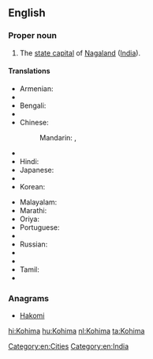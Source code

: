 ==English==
{{wikipedia}}

===Proper noun===
{{en-proper noun}}

# The [[state capital]] of [[Nagaland]] ([[India]]).

====Translations====
{{trans-top|capital of Nagaland, India}}
* Armenian: {{t|hy|Կոհիմա|tr=Kohima}}
* {{trreq|as}}
* Bengali: {{t|bn|কোহিমা|sc=Beng}}
* {{trreq|hne}}
* Chinese:
*: Mandarin: {{t|cmn|科希馬|sc=Hani}},  {{t+|cmn|科希马|tr=Kēxīmǎ|sc=Hani}}
* {{trreq|gu}}
* Hindi: {{t+|hi|कोहिमा|tr=kōhimā}}
* Japanese: {{t|ja|コヒマ|tr=Kohima}}
* {{trreq|kn}}
* Korean: {{t|ko|코히마|sc=Kore}}
{{trans-mid}}
* Malayalam: {{t|ml|കൊഹിമ|sc=Mlym}}
* Marathi: {{t|mr|कोहिमा|sc=Deva}}
* Oriya: {{t|or|କୋହିମା|sc=Orya}}
* Portuguese: {{t|pt|Kohima|f}}
* {{trreq|pa}}
* Russian: {{t|ru|Кохима|f|tr=Koxíma}}
* {{trreq|sat}}
* {{trreq|sip}}
* Tamil: {{t|ta|கோகிமா|sc=Taml}}
* {{trreq|te}}
{{trans-bottom}}

===Anagrams===
* [[Hakomi#English|Hakomi]]

[[Category:en:Cities]]
[[Category:en:India]]

[[hi:Kohima]]
[[hu:Kohima]]
[[nl:Kohima]]
[[ta:Kohima]]